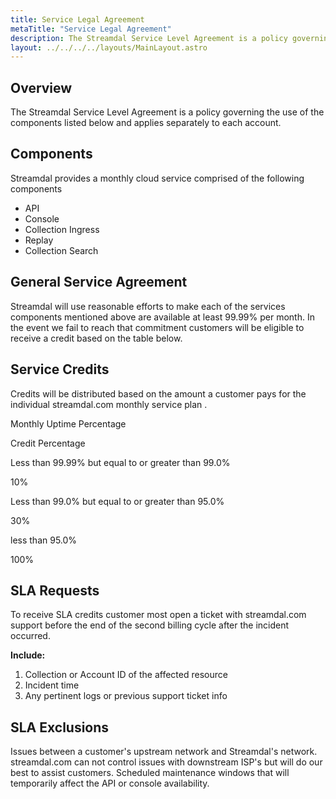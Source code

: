 ```yaml
---
title: Service Legal Agreement
metaTitle: "Service Legal Agreement"
description: The Streamdal Service Level Agreement is a policy governing the use of the components listed below and applies separately to each account.
layout: ../../../../layouts/MainLayout.astro
---
```


## Overview

The Streamdal Service Level Agreement is a policy governing the use of the components listed below and applies separately to each account.

## Components

Streamdal provides a monthly cloud service comprised of the following components

- API
- Console
- Collection Ingress
- Replay
- Collection Search

## General Service Agreement

Streamdal will use reasonable efforts to make each of the services components mentioned above are available at least 99.99% per month. In the event we fail to reach that commitment customers will be eligible to receive a credit based on the table below.

## Service Credits

Credits will be distributed based on the amount a customer pays for the individual streamdal.com monthly service plan .

Monthly Uptime Percentage

Credit Percentage

Less than 99.99% but equal to or greater than 99.0%

10%

Less than 99.0% but equal to or greater than 95.0%

30%

less than 95.0%

100%

## SLA Requests

To receive SLA credits customer most open a ticket with streamdal.com support before the end of the second billing cycle after the incident occurred.

**Include:**

1. Collection or Account ID of the affected resource
2. Incident time
3. Any pertinent logs or previous support ticket info

## SLA Exclusions

Issues between a customer's upstream network and Streamdal's network. streamdal.com can not control issues with downstream ISP's but will do our best to assist customers. Scheduled maintenance windows that will temporarily affect the API or console availability.
